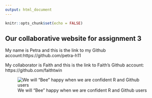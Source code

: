 ```yaml
---
output: html_document
---
```


```r
knitr::opts_chunk$set(echo = FALSE)
```

## Our collaborative website for assignment 3

My name is Petra and this is the link to my Github account:https://github.com/petra-h11


My collaborator is Faith and this is the link to Faith's Github account: https://github.com/faithtwin

![We will "Bee" happy when we are confident R and Github users](https://ctvnews.ca/content/dam/ctvnews/en/images/2024/4/7/mona-from-_nanalan-speaks-with-ctv-news-1-6837139.jpg)
